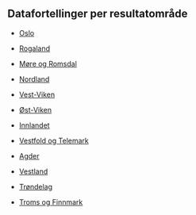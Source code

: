 ::: {.callout-note collapse="true"}
## Datafortellinger per resultatområde

* [Oslo](datafortelling_per_resultatområde_Oslo.html)

* [Rogaland](datafortelling_per_resultatområde_Rogaland.html)

* [Møre og Romsdal](datafortelling_per_resultatområde_Møre_og_Romsdal.html)

* [Nordland](datafortelling_per_resultatområde_Nordland.html)

* [Vest-Viken](datafortelling_per_resultatområde_Vest-Viken.html)

* [Øst-Viken](datafortelling_per_resultatområde_Øst-Viken.html)

* [Innlandet](datafortelling_per_resultatområde_Innlandet.html)

* [Vestfold og Telemark](datafortelling_per_resultatområde_Vestfold_og_Telemark.html)

* [Agder](datafortelling_per_resultatområde_Agder.html)

* [Vestland](datafortelling_per_resultatområde_Vestland.html)

* [Trøndelag](datafortelling_per_resultatområde_Trøndelag.html)

* [Troms og Finnmark](datafortelling_per_resultatområde_Troms_og_Finnmark.html)

:::